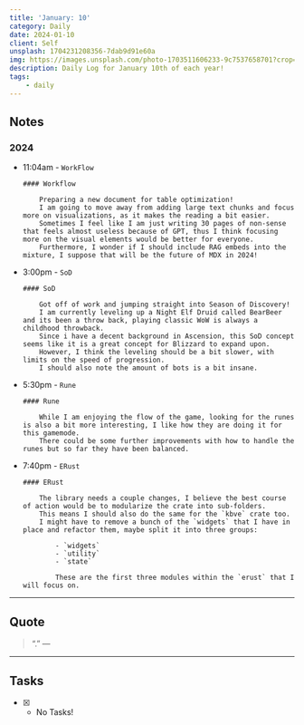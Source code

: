 ```yaml
---
title: 'January: 10'
category: Daily
date: 2024-01-10
client: Self
unsplash: 1704231208356-7dab9d91e60a
img: https://images.unsplash.com/photo-1703511606233-9c7537658701?crop=entropy&cs=srgb&fm=jpg&ixid=MnwzNjM5Nzd8MHwxfHJhbmRvbXx8fHx8fHx8fDE2ODE3NDg2ODY&ixlib=rb-4.0.3&q=85
description: Daily Log for January 10th of each year!
tags:
    - daily
---
```


## Notes

### 2024

-   11:04am - `WorkFlow`

        #### Workflow

            Preparing a new document for table optimization!
            I am going to move away from adding large text chunks and focus more on visualizations, as it makes the reading a bit easier.
            Sometimes I feel like I am just writing 30 pages of non-sense that feels almost useless because of GPT, thus I think focusing more on the visual elements would be better for everyone.
            Furthermore, I wonder if I should include RAG embeds into the mixture, I suppose that will be the future of MDX in 2024!

-   3:00pm - `SoD`

        #### SoD

            Got off of work and jumping straight into Season of Discovery!
            I am currently leveling up a Night Elf Druid called BearBeer and its been a throw back, playing classic WoW is always a childhood throwback.
            Since i have a decent background in Ascension, this SoD concept seems like it is a great concept for Blizzard to expand upon.
            However, I think the leveling should be a bit slower, with limits on the speed of progression.
            I should also note the amount of bots is a bit insane.

-   5:30pm - `Rune`

        #### Rune

            While I am enjoying the flow of the game, looking for the runes is also a bit more interesting, I like how they are doing it for this gamemode.
            There could be some further improvements with how to handle the runes but so far they have been balanced.

-   7:40pm - `ERust`

        #### ERust

            The library needs a couple changes, I believe the best course of action would be to modularize the crate into sub-folders.
            This means I should also do the same for the `kbve` crate too.
            I might have to remove a bunch of the `widgets` that I have in place and refactor them, maybe split it into three groups:

                - `widgets`
                - `utility`
                - `state`

                These are the first three modules within the `erust` that I will focus on.

---

## Quote

> “.”
> — <cite></cite>

---

## Tasks

-   [x] -   No Tasks!
